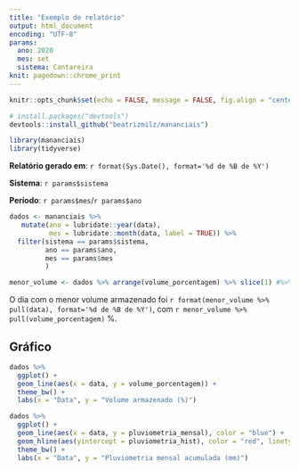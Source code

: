 ```yaml
---
title: "Exemplo de relatório"
output: html_document
encoding: "UTF-8"
params:
  ano: 2020
  mes: set
  sistema: Cantareira
knit: pagedown::chrome_print
---
```


```r
knitr::opts_chunk$set(echo = FALSE, message = FALSE, fig.align = "center", fig.path = "")
```


```r
# install.packages("devtools")
devtools::install_github("beatrizmilz/mananciais")
```

```r
library(mananciais)
library(tidyverse)
```

**Relatório gerado em**: `r format(Sys.Date(), format='%d de %B de %Y')`

**Sistema**: `r params$sistema`

**Período**: `r params$mes`/`r params$ano`

```r
dados <- mananciais %>%
   mutate(ano = lubridate::year(data),
          mes = lubridate::month(data, label = TRUE)) %>% 
  filter(sistema == params$sistema,
         ano == params$ano,
         mes == params$mes
         )

```


```r
menor_volume <- dados %>% arrange(volume_porcentagem) %>% slice(1) #%>% pull(volume_porcentagem)
```
O dia com o menor volume armazenado foi `r format(menor_volume %>%  pull(data), format='%d de %B de %Y')`, com `r menor_volume %>% pull(volume_porcentagem)` %.

## Gráfico

```r
dados %>% 
  ggplot() + 
  geom_line(aes(x = data, y = volume_porcentagem)) +
  theme_bw() +
  labs(x = "Data", y = "Volume armazenado (%)")
```

```r
dados %>% 
  ggplot() + 
  geom_line(aes(x = data, y = pluviometria_mensal), color = "blue") +
  geom_hline(aes(yintercept = pluviometria_hist), color = "red", linetype = "dashed" )+
  theme_bw() +
  labs(x = "Data", y = "Pluviometria mensal acumulada (mm)")
```
